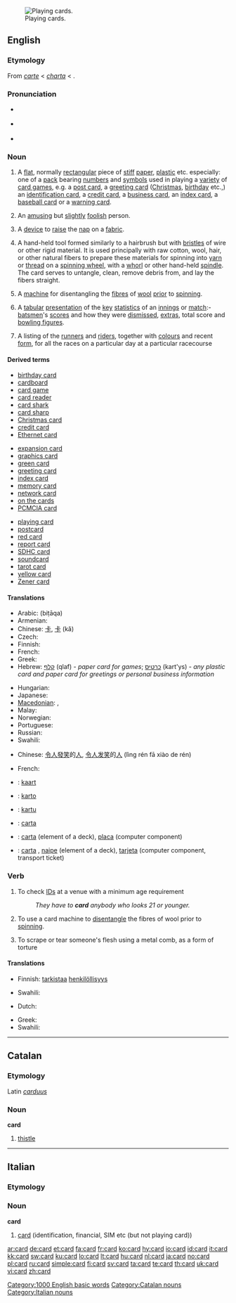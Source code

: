{{wikipedia}}
[[Image:Bild-VierUnter.jpg|thumb|right|Playing cards.]]
==English==

===Etymology===
From {{etyl|fro}} ''[[carte]]'' < {{etyl|la}} ''[[charta]]'' < {{etyl|grc}} {{term|χάρτης||paper, papyrus|tr=chartēs|lang=grc|sc=polytonic}}.

===Pronunciation===
* {{IPA|/kɑːd/}} {{italbrac|[[RP]]}}
* {{a|US}} {{IPA|/kɑːrd/}}
* {{audio|en-us-card.ogg|Audio (US)}}
*: {{rhymes|ɑː(r)d}}

===Noun===
{{en-noun|s|-}}

# A [[flat]], normally [[rectangular]] piece of [[stiff]] [[paper]], [[plastic]] etc. especially: one of a [[pack]] bearing [[number]]s and [[symbol]]s used in playing a [[variety]] of [[card game]]s, e.g. a [[post card]], a [[greeting card]] ([[Christmas]], [[birthday]] etc.,) an [[identification card]], a [[credit card]], a [[business card]], an [[index card]], a [[baseball card]] or a [[warning card]].
# {{informal}} An [[amusing]] but [[slightly]] [[foolish]] person.
# {{context|rare|textiles}} A [[device]] to [[raise]] the [[nap]] on a [[fabric]].
# A hand-held tool formed similarly to a hairbrush but with [[bristles]] of wire or other rigid material.  It is used principally with raw cotton, wool, hair, or other natural fibers to prepare these materials for spinning into [[yarn]] or [[thread]] on a [[spinning wheel]], with a [[whorl]] or other hand-held [[spindle]].  The card serves to untangle, clean, remove debris from, and lay the fibers straight.
# {{context|rare|textiles}} A [[machine]] for disentangling the [[fibre]]s of [[wool]] [[prior]] to [[spinning]].
# {{Cricket}} A [[tabular]] [[presentation]] of the [[key]] [[statistics]] of an [[innings]] or [[match]]:- [[batsman|batsmen]]'s [[score]]s and how they were [[dismissed]], [[extras]], total score and [[bowling figures]].
# {{horse racing}} A listing of the [[runner]]s and [[rider]]s, together with [[colour]]s and recent [[form]], for all the races on a particular day at a particular racecourse

====Derived terms====
{{top3}}
* [[birthday card]]
* [[cardboard]]
* [[card game]]
* [[card reader]]
* [[card shark]]
* [[card sharp]]
* [[Christmas card]]
* [[credit card]]
* [[Ethernet card]]
{{mid3}}
* [[expansion card]]
* [[graphics card]]
* [[green card]]
* [[greeting card]]
* [[index card]]
* [[memory card]]
* [[network card]]
* [[on the cards]]
* [[PCMCIA card]]
{{mid3}}
* [[playing card]]
* [[postcard]]
* [[red card]]
* [[report card]]
* [[SDHC card]]
* [[soundcard]]
* [[tarot card]]<!-- capitalised? -->
* [[yellow card]]
* [[Zener card]]
{{bottom}}

====Translations====
{{trans-top|A flat, normally rectangular piece of stiff paper, plastic etc.}}
* Arabic: {{Arab|[[بطاقة]]}} (biṭāqa) {{f}}
* Armenian: {{t-|hy|քարտ|tr=k’art|sc=Armn|xs=Armenian}}
* Chinese: [[卡]], [[卡]] (kǎ)
* Czech: {{t-|cs|karta|f}}
* Finnish: {{t+|fi|kortti}}
* French: {{t+|fr|carte|f}}
* Greek: {{t|el|κάρτα|f|tr=karta|sc=Grek}}
* Hebrew: [[קלף]] (qlaf) {{m}} - ''paper card for games''; [[כרטיס]] (kart'ys) {{m}} - ''any plastic card and paper card for greetings or personal business information''
{{trans-mid}}
* Hungarian: {{t+|hu|kártya}}
* Japanese: {{t+|ja|カード|tr=kādo|sc=Jpan}}
* [[Macedonian]]: {{t-|mk|карта|f|tr=kárta|sc=Cyrl|xs=Macedonian}},  {{t|mk|картичка|f|tr=kártička|sc=Cyrl|xs=Macedonian}}
* Malay: {{t+|ms|kad|xs=Malay}}
* Norwegian: {{t+|no|kort|n}}
* Portuguese: {{t+|pt|cartão|m}}
* Russian: {{t+|ru|карточка|f|tr=kártočka|sc=Cyrl}}
* Swahili: {{t|sw|kadi}}
{{trans-bottom}}

{{trans-top|(Informal) An amusing person}}
* Chinese: [[令人]][[發笑]]的[[人]], [[令人]][[发笑]]的[[人]] (lìng rén fā xiào de rén)
{{trans-mid}}
{{trans-bottom}}

{{trans-top|A device to raise the nap on a fabric}}
{{trans-mid}}
{{trans-bottom}}

{{trans-top|A machine for disentagling the fibres of wool prior to spinning}}
* French: {{t+|fr|carde|f}}
{{trans-mid}}
{{trans-bottom}}

{{trans-top|(cricket) A tabular presentation of the key statistics of an innings or match}}
{{trans-mid}}
{{trans-bottom}}

{{checktrans-top}}
* {{ttbc|Dutch}}: [[kaart]] {{f}}
* {{ttbc|Ido}}: [[karto]]
* {{ttbc|Indonesian}}: [[kartu]]
{{checktrans-mid}}
* {{ttbc|Interlingua}}: [[carta]]
* {{ttbc|Portuguese}}: [[carta]] {{f}} (element of a deck), [[placa]] {{f}} (computer component)
* {{ttbc|Spanish}}: [[carta]] {{f}}, [[naipe]] {{m}} (element of a deck), [[tarjeta]] {{f}} (computer component, transport ticket)
{{checktrans-bottom}}

===Verb===
{{en-verb}}

# To check [[ID]]s at a venue with a minimum age requirement
#: ''They have to '''card''' anybody who looks 21 or younger.''
# {{textiles}} To use a card machine to [[disentangle]] the fibres of wool prior to [[spin]]ning.
# To scrape or tear someone's flesh using a metal comb, as a form of torture

====Translations====
{{trans-top|To check IDs at a venue with a minimum age requirement}}
* Finnish: [[tarkistaa]] [[henkilöllisyys]]
{{trans-mid}}
* Swahili: {{t|sw|kadi}}
{{trans-bottom}}

{{trans-top|To use the above device or machine}}
* Dutch: {{t|nl|kaarden}}
{{trans-mid}}
* Greek: {{t|el|ξαίνω|tr=ksaino|sc=Grek}}
* Swahili: {{t|sw|kadi}}
{{trans-bottom}}

[[Category:1000 English basic words]]

----

==Catalan==

===Etymology===
Latin ''[[carduus]]''

===Noun===
'''card''' {{m}}

# [[thistle]]

[[Category:Catalan nouns]]

----
==Italian==

===Etymology===
{{etyl|en|it}}

===Noun===
'''card''' {{m|inv}}

# [[#English|card]] (identification, financial, SIM etc (but not playing card))

[[Category:Italian nouns]]

[[ar:card]]
[[de:card]]
[[et:card]]
[[fa:card]]
[[fr:card]]
[[ko:card]]
[[hy:card]]
[[io:card]]
[[id:card]]
[[it:card]]
[[kk:card]]
[[sw:card]]
[[ku:card]]
[[lo:card]]
[[lt:card]]
[[hu:card]]
[[nl:card]]
[[ja:card]]
[[no:card]]
[[pl:card]]
[[ru:card]]
[[simple:card]]
[[fi:card]]
[[sv:card]]
[[ta:card]]
[[te:card]]
[[th:card]]
[[uk:card]]
[[vi:card]]
[[zh:card]]